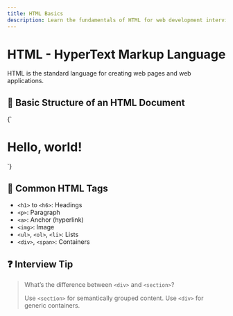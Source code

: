 ```yaml
---
title: HTML Basics
description: Learn the fundamentals of HTML for web development interviews.
---
```



# HTML - HyperText Markup Language

HTML is the standard language for creating web pages and web applications.

## 🧱 Basic Structure of an HTML Document

<CodeBlock language="html">
{`<!DOCTYPE html>
<html lang="en">
<head>
  <meta charset="UTF-8" />
  <meta name="viewport" content="width=device-width, initial-scale=1.0" />
  <title>My HTML Page</title>
</head>
<body>
  <h1>Hello, world!</h1>
</body>
</html>`}
</CodeBlock>

## 📌 Common HTML Tags

- `<h1>` to `<h6>`: Headings
- `<p>`: Paragraph
- `<a>`: Anchor (hyperlink)
- `<img>`: Image
- `<ul>`, `<ol>`, `<li>`: Lists
- `<div>`, `<span>`: Containers

## ❓ Interview Tip

> What’s the difference between `<div>` and `<section>`?
>
> Use `<section>` for semantically grouped content. Use `<div>` for generic containers.


